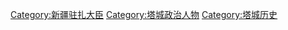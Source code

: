 [[Category:新疆驻扎大臣|Category:新疆驻扎大臣]]
[[Category:塔城政治人物|Category:塔城政治人物]]
[[Category:塔城历史|Category:塔城历史]]